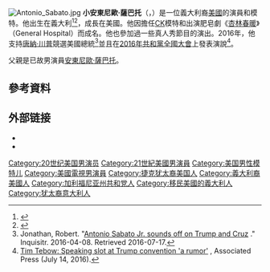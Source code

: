 {{expand|time=2016-11-14T07:48:23+00:00}}
[[File:Antonio_Sabato.jpg|right]]
'''小安東尼歐·薩巴托'''（{{lang-en|Antonio Sabàto Jr.}}，{{bd|1972年|2月29日}}）是一位義大利裔[[美國|美國]]的演員和模特。他出生在義大利<ref name="ewref">{{cite news |last=Carter|first=Alan|title=Raising TV's Pulse Rate | publisher = [[娱乐周刊|Entertainment Weekly]] | date = 1993-04-23 | url = http://ew.com/article/1993/04/23/antonio-sabato-daytimes-new-hunk/ | accessdate = 2017-02-06 | archivedate = 2016-10-24 | deadurl = no | archiveurl = https://web.archive.org/web/20161024041450/http://www.ew.com/article/1993/04/23/antonio-sabato-daytimes-new-hunk}}</ref><ref>{{cite news| url=http://pqasb.pqarchiver.com/newsday/access/1513855091.html?dids=1513855091:1513855091&FMT=ABS&FMTS=ABS:FT&type=current&date=Jul+21%2C+2008&author=FRANK+LOVECE&pub=Newsday+(Combined+editions)&desc=REALITY+CHECK&pqatl=google |first=Frank |last=Lovece |title=Reality Check |date=2008-07-21 |work=Newsday}}</ref>，成長在美國。他因擔任[[卡爾文·克雷恩|CK]]模特和出演肥皂劇《[[杏林春暖|杏林春暖]]》（General Hospital）而成名。他也參加過一些真人秀節目的演出。2016年，他支持[[唐納·川普|唐納·川普]]競選美國總統<ref>Jonathan, Robert. "[http://www.inquisitr.com/2976124/antonio-sabato-jr-trump-and-cruz/ Antonio Sabato Jr. sounds off on Trump and Cruz] {{Wayback|url=http://www.inquisitr.com/2976124/antonio-sabato-jr-trump-and-cruz/ |date=20201010200259 }}." Inquisitr. 2016-04-08. Retrieved 2016-07-17.</ref>並且在[[2016年共和黨全國大會|2016年共和黨全國大會]]上發表演說<ref name="APTebowRumor">[http://www.seattletimes.com/nation-world/more-establishment-than-celebrity-in-trump-convention-lineup/ Tim Tebow: Speaking slot at Trump convention 'a rumor'] {{Wayback|url=http://www.seattletimes.com/nation-world/more-establishment-than-celebrity-in-trump-convention-lineup/ |date=20201107091157 }}, Associated Press (July 14, 2016).</ref>。

父親是已故男演員[[安東尼歐·薩巴托|安東尼歐·薩巴托]]。

==參考資料==
{{reflist|35em}}

== 外部链接 ==
{{Commons category|Antonio Sabàto, Jr.}}
* {{Official website|http://antoniosabatojr.com}}
* {{IMDb name|4645}}

{{Authority control}}

{{DEFAULTSORT:Sabato, Antonio, Jr.}}
[[Category:20世纪美国男演员|Category:20世纪美国男演员]]
[[Category:21世紀美國男演員|Category:21世紀美國男演員]]
[[Category:美国男性模特儿|Category:美国男性模特儿]]
[[Category:美國電視男演員|Category:美國電視男演員]]
[[Category:捷克犹太裔美国人|Category:捷克犹太裔美国人]]
[[Category:義大利裔美國人|Category:義大利裔美國人]]
[[Category:加利福尼亚州共和党人|Category:加利福尼亚州共和党人]]
[[Category:移民美國的義大利人|Category:移民美國的義大利人]]
[[Category:犹太裔意大利人|Category:犹太裔意大利人]]